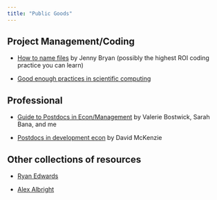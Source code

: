 ```yaml
---
title: "Public Goods"
---
```


## Project Management/Coding

- [How to name files](https://github.com/jennybc/how-to-name-files) by Jenny Bryan (possibly the highest ROI coding practice you can learn)

- [Good enough practices in scientific computing](https://journals.plos.org/ploscompbiol/article?id=10.1371/journal.pcbi.1005510)

## Professional

- [Guide to Postdocs in Econ/Management](https://wytham.rbind.io/post/postdoc-faq/) by Valerie Bostwick, Sarah Bana, and me 

- [Postdocs in development econ](https://blogs.worldbank.org/impactevaluations/post-docs-development-economics-are-becoming-increasingly-common-advice-those) by David McKenzie

## Other collections of resources

- [Ryan Edwards](http://www.ryanbedwards.com/resources)

- [Alex Albright](https://www.albrightalex.com/public-goods)